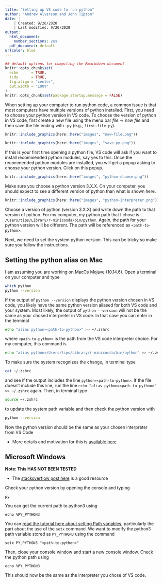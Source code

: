 ```yaml
---
title: "Setting up VS code to run python"
author: "Andrew Alverson and John Tipton"
date: |
    | Created: 9/20/2020
    | Last modified: 9/20/2020
output:
  html_document:
    number_sections: yes
  pdf_document: default
urlcolor: blue
---
```


```r
## default options for compiling the Rmarkdown document
knitr::opts_chunk$set(
  echo      = TRUE, 
  tidy      = TRUE, 
  fig.align = "center",
  out.width = "100%"
)
knitr::opts_chunk$set(package.startup.message = FALSE)
```


When setting up your computer to run python code, a common issue is that most computers have multiple versions of python installed. First, you need to choose your python version in VS code. To choose the version of python in VS code, first create a new file using the menu bar *file* $\Rightarrow$ *new file* and then save the file ending with `.py` (e.g., `first-file.py`).

```r
knitr::include_graphics(here::here("images", "new-file.png"))
```

```r
knitr::include_graphics(here::here("images", "save-py.png"))
```


If this is your first time opening a python file, VS code will ask if you want to install recommended python modules, say yes to this. Once the recommended python modules are installed, you will get a popup asking to choose your python version. Click on this popup.


```r
knitr::include_graphics(here::here("images", "python-choose.png"))
```



Make sure you choose a python version 3.X.X. On your computer, you should expect to see a different version of python than what is shown here. 

```r
knitr::include_graphics(here::here("images", "python-interpreter.png"))
```

Choose a version of python (version 3.X.X) and write down the path to that version of python. For my computer, my python path that I chose is `/Users/tips/Library/r-miniconda/bin/python`. Again, the path for your python version will be different. The path will be referenced as `<path-to-python>`. 

Next, we need to set the system python version. This can be tricky so make sure you follow the instructions.

## Setting the python alias on Mac

I am assuming you are working on MacOs Mojave (10.14.6). Open a terminal on your computer and type

```bash
which python
python --version
```

If the output of `python --version` displays the python version chosen in VS code, you likely have the same python version aliased for both VS code and your system. Most likely, the output of `python --version` will not be the same as your chosed interpreter in VS code. In that case you can enter in the terminal

```bash
echo "alias python=<path-to-python>" >> ~/.zshrc
```

where `<path-to-python>` is the path from the VS code interpreter choice. For my computer, this command is

```bash
echo "alias python=/Users/tips/Library/r-miniconda/bin/python" >> ~/.zshrc
```

To make sure the system recognizes the change, in terminal type

```bash
cat ~/.zshrc
```

and see if the output includes the line ` python=<path-to-python>`. If the file doesn't include this line, run the line `echo "alias python=<path-to-python>" >> ~/.zshrc` again. Then, in terminal type

```bash
source ~/.zshrc
```

to update the system path variable and then check the python version with 

```bash
python --version
```

Now the python version should be the same as your chosen interpreter from VS Code

* More details and motivation for this is [available here](https://opensource.com/article/19/5/python-3-default-mac)

## Microsoft Windows

**Note: This HAS NOT BEEN TESTED**

* The [stackoverflow post here](https://stackoverflow.com/questions/5087831/how-should-i-set-default-python-version-in-windows#:~:text=Always%20type%20py%20instead%20of,script%20from%20the%20command%20line.&text=Set%20your%20preferred%20default%20version,your%20default%20by%20typing%20py%20.) is a good resource

Check your python version by opening the console and typing 

```
py
```

You can get the current path to python3 using 

```
echo %PY_PYTHON3
```

You can [read the tutorial here about setting Path variables](http://www.dowdandassociates.com/blog/content/howto-set-an-environment-variable-in-windows-command-line-and-registry/), particularly the part about the use of the `setx` command. We want to modify the python3 path variable stored as `PY_PYTHON3` using the command


```
setx PY_PYTHON3 "<path-to-python>"
```

Then, close your console window and start a new console window. Check the python path using 

```
echo %PY_PYTHON3
```

This should now be the same as the interpreter you chose of VS code.










<!-- There are issues when sharing files that are created on Windows machines when using the file on a linux-based machine (including MacOS). This is related to the way a computer defines a new line (`\n` in linux and `\r\n` on Windows). -->

<!-- To get to the options to change the line files, open the settings by clicking the gear icon in the lower left and then choose settings. -->

<!-- ```{r} -->
<!-- knitr::include_graphics(here::here("images", "VS-settings.png")) -->
<!-- ``` -->

<!-- Once the settings window opens, in the search bar at the top of the window, search for `end of line` and hit return. This will open a bunch of options. In the option `Files: Eol` there will be a drop-down menu. Choose the drop down menu and select the `\n` option. At the bottom of the drop-down menu, this will then show `LF`.  -->

<!-- ```{r} -->
<!-- knitr::include_graphics(here::here("images", "VS-settings-end-of-line.png")) -->
<!-- ``` -->


<!-- Open up a new python script and verify that the end of line file type is `LF` in the lower menu bar. If the end of line file type shows `CRLF`, quit and restart VS code. If the end of line file is still `CRLF` repeat the process listed above. -->

<!-- ```{r} -->
<!-- knitr::include_graphics(here::here("images", "VS-settings-LF.png")) -->
<!-- ``` -->



<!-- # References -->

<!-- This tutorial was based on []() -->

